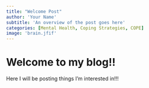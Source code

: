 ```yaml
---
title: "Welcome Post"
author: 'Your Name'
subtitle: 'An overview of the post goes here'
categories: [Mental Health, Coping Strategies, COPE]
image: 'brain.jfif'
---
```


# Welcome to my blog!!

Here I will be posting things I'm interested in!!! 